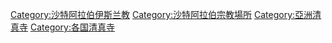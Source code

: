 {{Commonscat|Mosques in Saudi Arabia}}

[[Category:沙特阿拉伯伊斯兰教|Category:沙特阿拉伯伊斯兰教]]
[[Category:沙特阿拉伯宗教場所|Category:沙特阿拉伯宗教場所]]
[[Category:亞洲清真寺|Category:亞洲清真寺]]
[[Category:各国清真寺|Category:各国清真寺]]